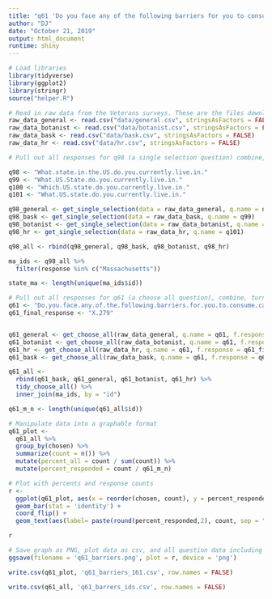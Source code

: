 ```yaml
---
title: "q61 'Do you face any of the following barriers for you to consume cannabis (Please select all that apply)' (National Veterans)"
author: "DJ"
date: "October 21, 2019"
output: html_document
runtime: shiny
---
```


```r
# Load libraries
library(tidyverse)
library(ggplot2)
library(stringr)
source("helper.R")
```

```r
# Read in raw data from the Veterans surveys. These are the files downloaded from survey monkey saved as a .csv
raw_data_general <- read.csv("data/general.csv", stringsAsFactors = FALSE)
raw_data_botanist <- read.csv("data/botanist.csv", stringsAsFactors = FALSE)
raw_data_bask <- read.csv("data/bask.csv", stringsAsFactors = FALSE)
raw_data_hr <- read.csv("data/hr.csv", stringsAsFactors = FALSE)
```


```r
# Pull out all responses for q98 (a single selection question) combine, then determine 'question n' (subsequent q are labeled for convenience, do not respond to survey q#)

q98 <- "What.state.in.the.US.do.you.currently.live.in."
q99 <- "What.US.State.do.you.currently.live.in."
q100 <- "Which.US.state.do.you.currently.live.in."
q101 <- "What.US.state.do.you.currently.live.in."

q98_general <- get_single_selection(data = raw_data_general, q.name = q98)
q98_bask <- get_single_selection(data = raw_data_bask, q.name = q99)
q98_botanist <- get_single_selection(data = raw_data_botanist, q.name = q100)
q98_hr <- get_single_selection(data = raw_data_hr, q.name = q101)

q98_all <- rbind(q98_general, q98_bask, q98_botanist, q98_hr)

ma_ids <- q98_all %>% 
  filter(response %in% c("Massachusetts"))

state_ma <- length(unique(ma_ids$id))
```

```r
# Pull out all responses for q61 (a choose all question), combine, turn into a tidy data format for further processing then determine 'question n'
q61 <- "Do.you.face.any.of.the.following.barriers.for.you.to.consume.cannabis...Please.select.all.that.apply."
q61_final_response <- "X.279"


q61_general <- get_choose_all(raw_data_general, q.name = q61, f.response = q61_final_response)
q61_botanist <- get_choose_all(raw_data_botanist, q.name = q61, f.response = q61_final_response)
q61_hr <- get_choose_all(raw_data_hr, q.name = q61, f.response = q61_final_response)
q61_bask <- get_choose_all(raw_data_bask, q.name = q61, f.response = q61_final_response)

q61_all <- 
  rbind(q61_bask, q61_general, q61_botanist, q61_hr) %>%
  tidy_choose_all() %>%
  inner_join(ma_ids, by = "id")

q61_m_n <- length(unique(q61_all$id))
```

```r
# Manipulate data into a graphable format
q61_plot <-
  q61_all %>%
  group_by(chosen) %>%
  summarize(count = n()) %>%
  mutate(percent_all = count / sum(count)) %>%
  mutate(percent_responded = count / q61_m_n)
```

```r
# Plot with percents and response counts
r <- 
  ggplot(q61_plot, aes(x = reorder(chosen, count), y = percent_responded)) +
  geom_bar(stat = 'identity') +
  coord_flip() +
  geom_text(aes(label= paste(round(percent_responded,2), count, sep = "***")))

r
```

```r
# Save graph as PNG, plot data as csv, and all question data including response IDs as csv (save question n and N at end of plot file as "_x.x")
ggsave(filename = 'q61_barriers.png', plot = r, device = 'png')

write.csv(q61_plot, 'q61_barriers_161.csv', row.names = FALSE)

write.csv(q61_all, 'q61_barrers_ids.csv', row.names = FALSE)
```
